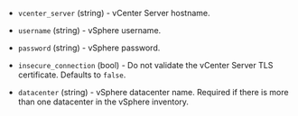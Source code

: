 <!-- Code generated from the comments of the ConnectConfig struct in builder\vsphere\common\step_connect.go; DO NOT EDIT MANUALLY -->

- `vcenter_server` (string) - vCenter Server hostname.

- `username` (string) - vSphere username.

- `password` (string) - vSphere password.

- `insecure_connection` (bool) - Do not validate the vCenter Server TLS certificate. Defaults to `false`.

- `datacenter` (string) - vSphere datacenter name. Required if there is more than one datacenter in the vSphere inventory.

<!-- End of code generated from the comments of the ConnectConfig struct in builder\vsphere\common\step_connect.go; -->
